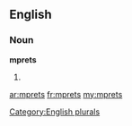 ==English==

===Noun===
'''mprets'''

# {{plural of|[[mpret]]}}

[[Category:English plurals]]

[[ar:mprets]]
[[fr:mprets]]
[[my:mprets]]